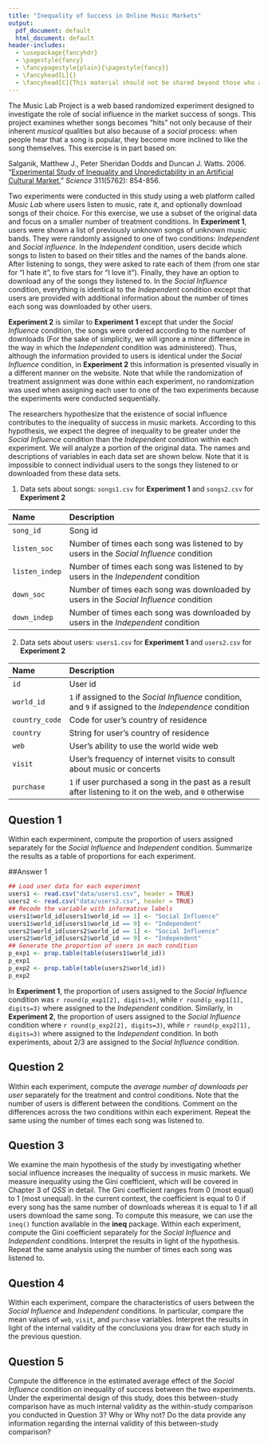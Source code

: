 ```yaml
---
title: "Inequality of Success in Online Music Markets"
output: 
  pdf_document: default
  html_document: default
header-includes:
  - \usepackage{fancyhdr}
  - \pagestyle{fancy}
  - \fancypagestyle{plain}{\pagestyle{fancy}}
  - \fancyhead[L]{}
  - \fancyhead[C]{This material should not be shared beyond those who are enrolled in this class}
---
```


The Music Lab Project is a web based randomized experiment designed to investigate the role of social influence in the market success of songs. This project examines whether songs becomes "hits" not only because of their inherent *musical* qualities but also because of a *social* process: when people hear that a song is popular, they  become more inclined to like the song themselves. This exercise is in part based on: 

Salganik, Matthew J., Peter Sheridan Dodds and Duncan J. Watts. 2006. "[Experimental Study of Inequality and Unpredictability in an Artificial Cultural Market.](http://dx.doi.org/10.1126/science.1121066)" *Science* 311(5762): 854-856.

Two experiments were conducted in this study using a web platform called *Music Lab* where users listen to music, rate it, and optionally download songs of their choice.  For this exercise, we use a subset of the original data and focus on a smaller number of treatment conditions.  In **Experiment 1**, users were shown a list of previously unknown songs of unknown music bands.  They were randomly assigned to one of two conditions: *Independent* and *Social influence*. In the *Independent* condition, users decide which songs to listen to based on their titles and the names of the bands alone. After listening to songs, they were asked to rate each of them (from one star for "I hate it", to five stars for "I love it").  Finally, they have an option to download any of the songs they listened to.  In the *Social Influence* condition, everything is identical to the *Independent* condition except that users are provided with additional information about the number of times each song was downloaded by other users.  

**Experiment 2** is similar to **Experiment 1** except that under the *Social Influence* condition, the songs were ordered according to the number of downloads (For the sake of simplicity, we will ignore a minor difference in the way in which the *Independent* condition was administered).  Thus, although the information provided to users is identical under the *Social Influence* condition, in **Experiment 2** this information is presented visually in a different manner on the website.  Note that while the randomization of treatment assignment was done within each experiment, no randomization was used when assigning each user to one of the two experiments because the experiments were conducted sequentially.

The researchers hypothesize that the existence of social influence contributes to the inequality of success in music markets.  According to this hypothesis, we expect the degree of inequality to be greater under the *Social Influence* condition than the *Independent* condition within each experiment.  We will analyze a portion of the original data.  The names and descriptions of variables in each data set are shown below.  Note that it is impossible to connect individual users to the songs they listened to or downloaded from these data sets.

1. Data sets about songs: `songs1.csv` for **Experiment 1** and `songs2.csv` for **Experiment 2**

---------------------------------------------------------------------------------------------------------
Name                 Description
-------------------- -------------------------------------------------------------------------------------
`song_id`            Song id   

`listen_soc`         Number of times each song was listened to by users in the *Social Influence* condition

`listen_indep`       Number of times each song was listened to by users in the *Independent* condition 

`down_soc`           Number of times each song was downloaded by users in the *Social Influence* condition

`down_indep`         Number of times each song was downloaded by users in the *Independent* condition
---------------------------------------------------------------------------------------------------------
 
2. Data sets about users: `users1.csv` for **Experiment 1** and `users2.csv` for **Experiment 2**

-----------------------------------------------------------------------------------------------------------
Name                 Description
-------------------- --------------------------------------------------------------------------------------
`id`                 User id 

`world_id`           `1` if assigned to the *Social Influence* condition, and `9` if assigned to the *Independence*                         condition    

`country_code`       Code for user's country of residence

`country`            String for user's country of residence

`web`                User's ability to use the world wide web

`visit`              User's frequency of internet visits to consult about music or concerts

`purchase`           `1` if user purchased a song in the past as a result after listening to it on the web, and `0`                         otherwise
---------------------------------------------------------------------------------------------------------

## Question 1
Within each experminent, compute the proportion of users assigned separately for the *Social Influence* and *Independent* condition. Summarize the results as a table of proportions for each experiment.

##Answer 1

```r
## Load user data for each experiment
users1 <- read.csv("data/users1.csv", header = TRUE)
users2 <- read.csv("data/users2.csv", header = TRUE)
## Recode the variable with informative labels
users1$world_id[users1$world_id == 1] <- "Social Influence"  
users1$world_id[users1$world_id == 9] <- "Independent"
users2$world_id[users2$world_id == 1] <- "Social Influence"
users2$world_id[users2$world_id == 9] <- "Independent"
## Generate the proportion of users in each condition 
p_exp1 <- prop.table(table(users1$world_id))
p_exp1
p_exp2 <- prop.table(table(users2$world_id))
p_exp2
```

In **Experiment 1**, the proportion of users assigned to the *Social Influence* condition was  `r round(p_exp1[2], digits=3)`, while `r round(p_exp1[1], digits=3)` where assigned to the *Independent* condition. Similarly, in **Experiment 2**,  the proportion of users assigned to the *Social Influence* condition where `r round(p_exp2[2], digits=3)`, while `r round(p_exp2[1], digits=3)` where assigned to the *Independent* condition.  In both experiments, about 2/3 are assigned to the *Social Influence* condition. 
 
## Question 2

Within each experiment, compute the *average number of downloads per user* separately for the treatment and control conditions. Note that the number of users is different between the conditions. Comment on the differences across the two conditions within each experiment.  Repeat the same using the number of times each song was listened to. 

## Question 3

We examine the main hypothesis of the study by investigating whether social influence increases the inequality of success in music markets.  We measure inequality using the Gini coefficient, which will be covered in Chapter 3 of *QSS* in detail. The Gini coefficient ranges from 0 (most equal) to 1 (most unequal). In the current context, the coefficient is equal to 0 if every song has the same number of downloads whereas it is equal to 1 if all users download the same song.  To compute this measure, we can use the `ineq()` function available in the **ineq** package.  Within each experiment, compute the Gini coefficient separately for the *Social Influence* and *Independent* conditions.  Interpret the results in light of the hypothesis.  Repeat the same analysis using the number of times each song was listened to.

## Question 4

Within each experiment, compare the characteristics of users between the *Social Influence* and *Independent* conditions.  In particular, compare the mean values of `web`, `visit`, and `purchase` variables. Interpret the results in light of the internal validity of the conclusions you draw for each study in the previous question.

## Question 5

Compute the difference in the estimated average effect of the *Social Influence* condition on inequality of success between the two experiments.  Under the experimental design of this study, does this between-study comparison have as much internal validity as the within-study comparison you conducted in Question 3?  Why or Why not?  Do the data provide any information regarding the internal validity of this between-study comparison? 

